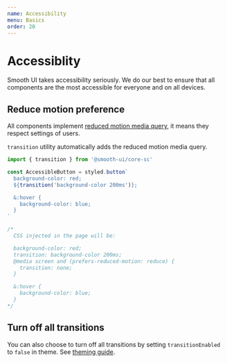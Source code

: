 ```yaml
---
name: Accessibility
menu: Basics
order: 20
---
```



# Accessiblity

Smooth UI takes accessibility seriously. We do our best to ensure that all components are the most accessible for everyone and on all devices.

## Reduce motion preference

All components implement [reduced motion media query](https://css-tricks.com/introduction-reduced-motion-media-query/), it means they respect settings of users.

`transition` utility automatically adds the reduced motion media query.

```js
import { transition } from '@smooth-ui/core-sc'

const AccessibleButton = styled.button`
  background-color: red;
  ${transition('background-color 200ms')};

  &:hover {
    background-color: blue;
  }
`

/* 
  CSS injected in the page will be:

  background-color: red;
  transition: background-color 200ms;
  @media screen and (prefers-reduced-motion: reduce) {
    transition: none;
  }

  &:hover {
    background-color: blue;
  }
*/
```

## Turn off all transitions

You can also choose to turn off all transitions by setting `transitionEnabled` to `false` in theme. See [theming guide](/docs-basics-theming).

